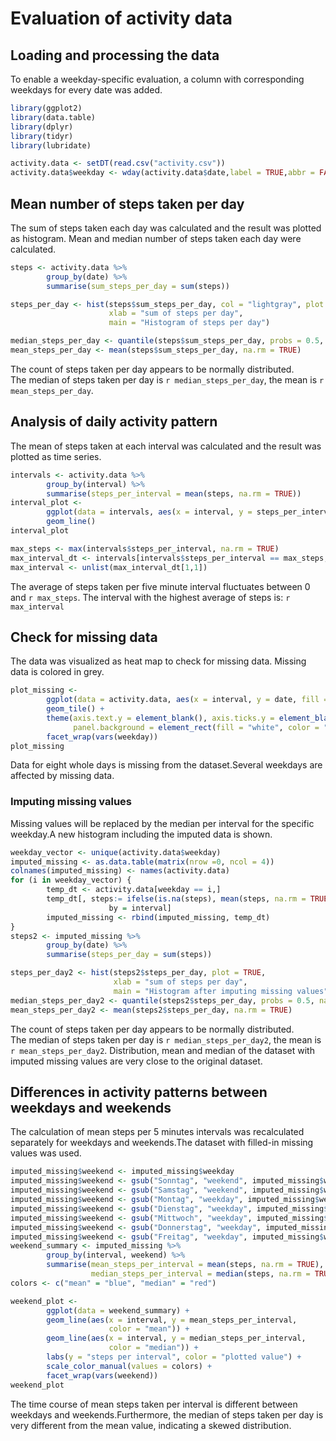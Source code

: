 # Evaluation of activity data


## Loading and processing the data  
To enable a weekday-specific evaluation, a column with corresponding weekdays for every date was added.

```{r, echo = TRUE, warning = FALSE, message = FALSE}
library(ggplot2)
library(data.table)
library(dplyr)
library(tidyr)
library(lubridate)

activity.data <- setDT(read.csv("activity.csv"))
activity.data$weekday <- wday(activity.data$date,label = TRUE,abbr = FALSE)
```

## Mean number of steps taken per day  
The sum of steps taken each day was calculated and the result was plotted as histogram.
Mean and median number of steps taken each day were calculated.

```{r, echo = TRUE, warning = FALSE}
steps <- activity.data %>%
        group_by(date) %>%
        summarise(sum_steps_per_day = sum(steps))

steps_per_day <- hist(steps$sum_steps_per_day, col = "lightgray", plot = TRUE, 
                      xlab = "sum of steps per day", 
                      main = "Histogram of steps per day")

median_steps_per_day <- quantile(steps$sum_steps_per_day, probs = 0.5, na.rm = TRUE)
mean_steps_per_day <- mean(steps$sum_steps_per_day, na.rm = TRUE)
```

The count of steps taken per day appears to be normally distributed.  
The median of steps taken per day is `r median_steps_per_day`, the mean is `r mean_steps_per_day`.

## Analysis of daily activity pattern  
The mean of steps taken at each interval was calculated and the result was plotted as time series.

```{r, echo = TRUE, warning = FALSE}
intervals <- activity.data %>%
        group_by(interval) %>%
        summarise(steps_per_interval = mean(steps, na.rm = TRUE))
interval_plot <- 
        ggplot(data = intervals, aes(x = interval, y = steps_per_interval)) +
        geom_line()
interval_plot

max_steps <- max(intervals$steps_per_interval, na.rm = TRUE)
max_interval_dt <- intervals[intervals$steps_per_interval == max_steps, ]
max_interval <- unlist(max_interval_dt[1,1])
```

The average of steps taken per five minute interval fluctuates between 0 and `r max_steps`. The interval with the highest average of steps is: `r max_interval`

## Check for missing data  
The data was visualized as heat map to check for missing data. Missing data is colored in grey.

```{r, echo = TRUE, fig.height=10, fig.width=10, warning = FALSE}
plot_missing <- 
        ggplot(data = activity.data, aes(x = interval, y = date, fill = steps)) +
        geom_tile() +
        theme(axis.text.y = element_blank(), axis.ticks.y = element_blank(), 
              panel.background = element_rect(fill = "white", color = "white")) +
        facet_wrap(vars(weekday))
plot_missing
```

Data for eight whole days is missing from the dataset.Several weekdays are affected by missing data.

### Imputing missing values  
Missing values will be replaced by the median per interval for the specific weekday.A new histogram including the imputed data is shown.

```{r, echo = TRUE, warning = FALSE}
weekday_vector <- unique(activity.data$weekday)
imputed_missing <- as.data.table(matrix(nrow =0, ncol = 4))
colnames(imputed_missing) <- names(activity.data)
for (i in weekday_vector) {
        temp_dt <- activity.data[weekday == i,]
        temp_dt[, steps:= ifelse(is.na(steps), mean(steps, na.rm = TRUE),steps),
                      by = interval]
        imputed_missing <- rbind(imputed_missing, temp_dt)
}  
steps2 <- imputed_missing %>%
        group_by(date) %>%
        summarise(steps_per_day = sum(steps))

steps_per_day2 <- hist(steps2$steps_per_day, plot = TRUE,
                       xlab = "sum of steps per day", 
                       main = "Histogram after imputing missing values")
median_steps_per_day2 <- quantile(steps2$steps_per_day, probs = 0.5, na.rm = TRUE)
mean_steps_per_day2 <- mean(steps2$steps_per_day, na.rm = TRUE)

```
The count of steps taken per day appears to be normally distributed.  
The median of steps taken per day is `r median_steps_per_day2`, the mean is `r mean_steps_per_day2`. Distribution, mean and median of the dataset with imputed missing values are very close to the original dataset. 

## Differences in activity patterns between weekdays and weekends  
The calculation of mean steps per 5 minutes intervals was recalculated separately for weekdays and weekends.The dataset with filled-in missing values was used.

```{r, echo = TRUE, warning = FALSE, message = FALSE, fig.height=10, fig.width=10,}

imputed_missing$weekend <- imputed_missing$weekday
imputed_missing$weekend <- gsub("Sonntag", "weekend", imputed_missing$weekend)
imputed_missing$weekend <- gsub("Samstag", "weekend", imputed_missing$weekend)
imputed_missing$weekend <- gsub("Montag", "weekday", imputed_missing$weekend)
imputed_missing$weekend <- gsub("Dienstag", "weekday", imputed_missing$weekend)
imputed_missing$weekend <- gsub("Mittwoch", "weekday", imputed_missing$weekend)
imputed_missing$weekend <- gsub("Donnerstag", "weekday", imputed_missing$weekend)
imputed_missing$weekend <- gsub("Freitag", "weekday", imputed_missing$weekend)
weekend_summary <- imputed_missing %>%
        group_by(interval, weekend) %>%
        summarise(mean_steps_per_interval = mean(steps, na.rm = TRUE),
                  median_steps_per_interval = median(steps, na.rm = TRUE))
colors <- c("mean" = "blue", "median" = "red")

weekend_plot <-
        ggplot(data = weekend_summary) +
        geom_line(aes(x = interval, y = mean_steps_per_interval,  
                      color = "mean")) +
        geom_line(aes(x = interval, y = median_steps_per_interval, 
                      color = "median")) +
        labs(y = "steps per interval", color = "plotted value") +
        scale_color_manual(values = colors) +
        facet_wrap(vars(weekend))
weekend_plot
```

The time course of mean steps taken per interval is different between weekdays and weekends.Furthermore, the median of steps taken per day is very different from the mean value, indicating a skewed distribution.





 
